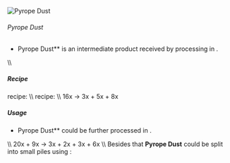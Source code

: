 ![Pyrope Dust ](/mods/techreborn/pyrope_dust.png)

###### Pyrope Dust


- Pyrope Dust** is an intermediate product received by
        processing
        <Mcitem id="techreborn:red_garnet_dust"/> in
        <Mcitem id="techreborn:industrial_centrifuge"/>.

\\\\

##### Recipe

<Mcitem id="minecraft:crafting_table"/> recipe: \\\\
<Recipe recipe=" input techreborn:small_pile_of_pyrope_dust
techreborn:small_pile_of_pyrope_dust air input
techreborn:small_pile_of_pyrope_dust
techreborn:small_pile_of_pyrope_dust air input air air air output
techreborn:pyrope_dust "/>
<Mcitem id="techreborn:industrial_centrifuge"/>
recipe: \\\\
16x<Mcitem id="techreborn:red_garnet_dust"/> -\>
3x<Mcitem id="techreborn:pyrope_dust"/> +
5x<Mcitem id="techreborn:almandine_dust"/> +
8x<Mcitem id="techreborn:spessartine_dust"/>

##### Usage

- Pyrope Dust** could be further processed in
        <Mcitem id="techreborn:industrial_electrolyzer"/>.

\\\\ 20x<Mcitem id="techreborn:pyrope_dust"/> +
9x<Mcitem id="techreborn:empty_cell"/> -\>
3x<Mcitem id="techreborn:magnesium_dust"/> +
2x<Mcitem id="techreborn:aluminium_dust"/> +
3x<Mcitem id="techreborn:silicon_cell"/> +
6x<Mcitem id="techreborn:compressed_air_cell"/>
\\\\ Besides that **Pyrope Dust** could be split into small piles
using <Mcitem id="minecraft:crafting_table"/>:
<Recipe recipe=" input air air air input air techreborn:pyrope_dust air
input air air air output techreborn:small_pile_of_pyrope_dust,4
"/>
